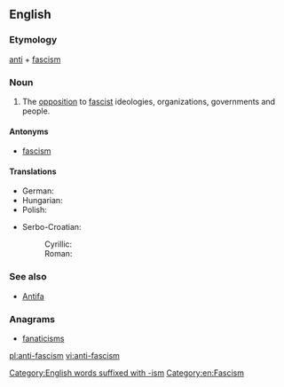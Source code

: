 ==English==

{{wikipedia}}

===Etymology===
[[anti]] + [[fascism]]

===Noun===
{{head|en|noun}}

# The [[opposition]] to [[fascist]] ideologies, organizations, governments and people.

====Antonyms====
* [[fascism]]

====Translations====
{{trans-top|the opposition to fascist ideologies}}
* German: {{t|de|Antifaschismus|m}}
* Hungarian: {{t|hu|antifasizmus}}
* Polish: {{t+|pl|antyfaszyzm}}
{{trans-mid}}
* Serbo-Croatian:
*: Cyrillic: {{t|sh|антифашизам|m|sc=Cyrl}}
*: Roman: {{t|sh|antifašizam|m}}
{{trans-bottom}}

===See also===
* [[Antifa]]

===Anagrams===
* [[fanaticisms#English|fanaticisms]]

[[Category:English words suffixed with -ism]]
[[Category:en:Fascism]]

[[pl:anti-fascism]]
[[vi:anti-fascism]]